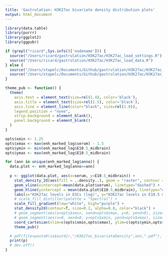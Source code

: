 ```yaml
---
title: 'Gastrulation: H3K27ac bivariate density distribution plots'
output: html_document
---
```


```r
library(data.table)
library(purrr)
library(ggplot2)
library(ggpubr)
```

```r
if (grepl("ricard",Sys.info()['nodename'])) {
  source("/Users/ricard/gastrulation/H3K27ac/H3K27ac_load_settings.R")
  source("/Users/ricard/gastrulation/H3K27ac/H3K27ac_load_data.R")  
} else {
  source("/Users/stapelc/Documents/Github/gastrulation/H3K27ac/H3K27ac_load_settings.R")
  source("/Users/stapelc/Documents/Github/gastrulation/H3K27ac/H3K27ac_load_data.R")
}

theme_pub <- function() {
  theme(
    axis.text = element_text(size=rel(1.4), color='black'),
    axis.title = element_text(size=rel(1.5), color='black'),
    axis.line = element_line(color="black", size=rel(1.0)),
    legend.position = "none",
    strip.background = element_blank(),
    panel.background = element_blank()
  )
}
```

<!-- Plot bivariate density distribution for pairs of enhancers -->

```r
opts$xmin <- 1.25
opts$xmax <- max(enh_marked_log$serum) - 1.5
opts$ymin <- min(enh_marked_log$E10.5_midbrain)
opts$ymax <- max(enh_marked_log$E10.5_midbrain)
```

```r
for (ann in unique(enh_marked_log$anno)) {
  data.plot <- enh_marked_log[anno==ann]
  
  p <- ggplot(data.plot, aes(x=serum, y=E10.5_midbrain)) +
    stat_density_2d(aes(fill = ..density..), geom = "raster", contour = F) +
    geom_vline(xintercept=mean(data.plot$serum), linetype="dashed") +
    geom_hline(yintercept = mean(data.plot$E10.5_midbrain), linetype="dashed") +
    labs(x="H3K27ac levels in ESCs (log)", y="H3K27ac levels in E10.5 midbrain (log)") +
    # scale_fill_distiller(palette = "Spectral") +
    scale_fill_gradient(low="white", high="purple") +
    stat_density2d(contour=T, size=0.2, alpha=0.8, color="black") +
    # geom_segment(aes(x=opts$xmin, xend=opts$xmax, y=0, yend=0), size=0.25, color="black") +
    # geom_segment(aes(x=0, xend=0, y=opts$xmin, yend=opts$xmax), size=0.25, color="black") +
    coord_cartesian(xlim=c(opts$xmin,opts$xmax), ylim=c(opts$ymin,opts$ymax)) +
    theme_pub()

  # pdf(file=paste0(io$outdir,"/H3K27ac_bivariateDensity",ann,".pdf"), width=6, height=6)
  print(p)
  # dev.off()
}
```